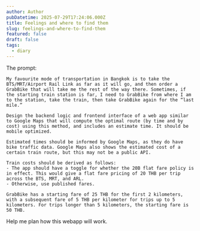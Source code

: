 ```yaml
---
author: Author
pubDatetime: 2025-07-29T17:24:06.000Z
title: Feelings and where to find them
slug: feelings-and-where-to-find-them
featured: false
draft: false
tags:
  - diary
---
```


The prompt:

```
My favourite mode of transportation in Bangkok is to take the BTS/MRT/Airport Rail Link as far as it will go, and then order a GrabBike that will take me the rest of the way there. Sometimes, if the starting train station is far, I need to GrabBike from where I am to the station, take the train, then take GrabBike again for the “last mile.”

Design the backend logic and frontend interface of a web app similar to Google Maps that will compute the optimal route (by time and by cost) using this method, and includes an estimate time. It should be mobile optimized.

Estimated times should be informed by Google Maps, as they do have bike traffic data. Google Maps also shows the estimated cost of a certain train route, but this may not be a public API.

Train costs should be derived as follows:
- The app should have a toggle for whether the 20B flat fare policy is in effect. This would give a flat fare pricing of 20 THB per trip across the BTS, MRT, and ARL.
- Otherwise, use published fares.

GrabBike has a starting fare of 25 THB for the first 2 kilometers, with a subsequent fare of 5 THB per kilometer for trips up to 5 kilometers. For trips longer than 5 kilometers, the starting fare is 50 THB.
```

Help me plan how this webapp will work.